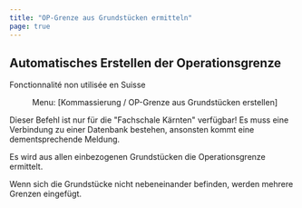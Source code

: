 ```yaml
---
title: "OP-Grenze aus Grundstücken ermitteln"
page: true
---
```

## Automatisches Erstellen der Operationsgrenze
<Success>
 <Bold> Fonctionnalit&#233; non utilis&#233;e en Suisse </Bold> 
</Success>

<GeoMapper> <Menu> Menu: [Kommassierung / OP-Grenze aus Grundstücken erstellen] </Menu> 

<Warning>
Dieser Befehl ist nur f&#252;r die &quot;Fachschale K&#228;rnten&quot; verf&#252;gbar!
</Warning>

<Success>
Es muss eine Verbindung zu einer Datenbank bestehen, ansonsten kommt eine dementsprechende Meldung. 
</Success>


Es wird aus allen einbezogenen Grundst&#252;cken die Operationsgrenze ermittelt.

<Success>
Wenn sich die Grundst&#252;cke nicht nebeneinander befinden,  werden mehrere Grenzen eingef&#252;gt.
</Success>

</GeoMapper>